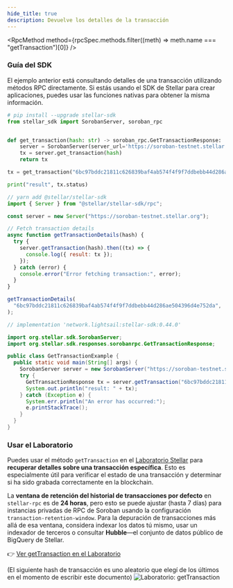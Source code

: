 ```yaml
---
hide_title: true
description: Devuelve los detalles de la transacción
---
```



<RpcMethod
  method={rpcSpec.methods.filter((meth) => meth.name === "getTransaction")[0]}
/>

### Guía del SDK

El ejemplo anterior está consultando detalles de una transacción utilizando métodos RPC directamente. Si estás usando el SDK de Stellar para crear aplicaciones, puedes usar las funciones nativas para obtener la misma información.

<CodeExample>

```python
# pip install --upgrade stellar-sdk
from stellar_sdk import SorobanServer, soroban_rpc


def get_transaction(hash: str) -> soroban_rpc.GetTransactionResponse:
    server = SorobanServer(server_url='https://soroban-testnet.stellar.org', client=None)
    tx = server.get_transaction(hash)
    return tx

tx = get_transaction("6bc97bddc21811c626839baf4ab574f4f9f7ddbebb44d286ae504396d4e752da")

print("result", tx.status)
```

```js
// yarn add @stellar/stellar-sdk
import { Server } from "@stellar/stellar-sdk/rpc";

const server = new Server("https://soroban-testnet.stellar.org");

// Fetch transaction details
async function getTransactionDetails(hash) {
  try {
    server.getTransaction(hash).then((tx) => {
      console.log({ result: tx });
    });
  } catch (error) {
    console.error("Error fetching transaction:", error);
  }
}

getTransactionDetails(
  "6bc97bddc21811c626839baf4ab574f4f9f7ddbebb44d286ae504396d4e752da",
);
```

```java
// implementation 'network.lightsail:stellar-sdk:0.44.0'

import org.stellar.sdk.SorobanServer;
import org.stellar.sdk.responses.sorobanrpc.GetTransactionResponse;

public class GetTransactionExample {
  public static void main(String[] args) {
	SorobanServer server = new SorobanServer("https://soroban-testnet.stellar.org");
	try {
	  GetTransactionResponse tx = server.getTransaction("6bc97bddc21811c626839baf4ab574f4f9f7ddbebb44d286ae504396d4e752da");
	  System.out.println("result: " + tx);
	} catch (Exception e) {
	  System.err.println("An error has occurred:");
	  e.printStackTrace();
	}
  }
}
```

</CodeExample>

### Usar el Laboratorio

Puedes usar el método `getTransaction` en el [Laboratorio Stellar](https://laboratory.stellar.org/) para **recuperar detalles sobre una transacción específica**. Esto es especialmente útil para verificar el estado de una transacción y determinar si ha sido grabada correctamente en la blockchain.

La **ventana de retención del historial de transacciones por defecto** en `stellar-rpc` es de **24 horas**, pero esto se puede ajustar (hasta 7 días) para instancias privadas de RPC de Soroban usando la configuración `transaction-retention-window`. Para la depuración de transacciones más allá de esa ventana, considera indexar los datos tú mismo, usar un indexador de terceros o consultar **Hubble**—el conjunto de datos público de BigQuery de Stellar.

👉 [Ver getTransaction en el Laboratorio](https://lab.stellar.org/endpoints/rpc/get-transaction?$=network$id=testnet&label=Testnet&horizonUrl=https:////horizon-testnet.stellar.org&rpcUrl=https:////soroban-testnet.stellar.org&passphrase=Test%20SDF%20Network%20/;%20September%202015;;)

(El siguiente hash de transacción es uno aleatorio que elegí de los últimos en el momento de escribir este documento) ![Laboratorio: getTransaction](/assets/api/rpc/gettransaction.gif)
